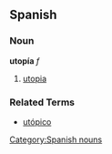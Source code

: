 == Spanish ==
=== Noun ===
'''utopía''' ''f''
# [[utopia]]

=== Related Terms ===
*[[utópico]]
[[Category:Spanish nouns]]